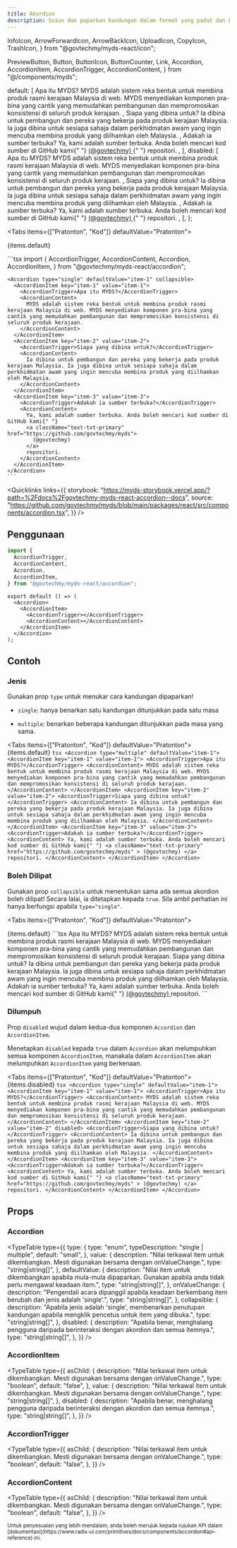 ```yaml
---
title: Akordion
description: Susun dan paparkan kandungan dalam format yang padat dan boleh dilipat, biasanya digunakan untuk bahagian FAQ.
---
```


  InfoIcon,
  ArrowForwardIcon,
  ArrowBackIcon,
  UploadIcon,
  CopyIcon,
  TrashIcon,
} from "@govtechmy/myds-react/icon";

  PreviewButton,
  Button,
  ButtonIcon,
  ButtonCounter,
  Link,
  Accordion,
  AccordionItem,
  AccordionTrigger,
  AccordionContent,
} from "@/components/myds";

  default: [
    <AccordionItem key="item-1" value="item-1">
      <AccordionTrigger>Apa itu MYDS?</AccordionTrigger>
      <AccordionContent>
        MYDS adalah sistem reka bentuk untuk membina produk rasmi kerajaan
        Malaysia di web. MYDS menyediakan komponen pra-bina yang cantik yang
        memudahkan pembangunan dan mempromosikan konsistensi di seluruh produk
        kerajaan.
      </AccordionContent>
    </AccordionItem>,
    <AccordionItem key="item-2" value="item-2">
      <AccordionTrigger>Siapa yang dibina untuk?</AccordionTrigger>
      <AccordionContent>
        Ia dibina untuk pembangun dan pereka yang bekerja pada produk kerajaan
        Malaysia. Ia juga dibina untuk sesiapa sahaja dalam perkhidmatan awam
        yang ingin mencuba membina produk yang diilhamkan oleh Malaysia.
      </AccordionContent>
    </AccordionItem>,
    <AccordionItem key="item-3" value="item-3">
      <AccordionTrigger>Adakah ia sumber terbuka?</AccordionTrigger>
      <AccordionContent>
        Ya, kami adalah sumber terbuka. Anda boleh mencari kod sumber di GitHub
        kami{" "}
        <a
          className="text-txt-primary"
          href="https://github.com/govtechmy/myds"
        >
          (@govtechmy)
        </a>{" "}
        repositori.
      </AccordionContent>
    </AccordionItem>,
  ],
  disabled: [
    <AccordionItem key="item-1" value="item-1">
      <AccordionTrigger>Apa itu MYDS?</AccordionTrigger>
      <AccordionContent>
        MYDS adalah sistem reka bentuk untuk membina produk rasmi kerajaan
        Malaysia di web. MYDS menyediakan komponen pra-bina yang cantik yang
        memudahkan pembangunan dan mempromosikan konsistensi di seluruh produk
        kerajaan.
      </AccordionContent>
    </AccordionItem>,
    <AccordionItem key="item-2" value="item-2" disabled>
      <AccordionTrigger>Siapa yang dibina untuk?</AccordionTrigger>
      <AccordionContent>
        Ia dibina untuk pembangun dan pereka yang bekerja pada produk kerajaan
        Malaysia. Ia juga dibina untuk sesiapa sahaja dalam perkhidmatan awam
        yang ingin mencuba membina produk yang diilhamkan oleh Malaysia.
      </AccordionContent>
    </AccordionItem>,
    <AccordionItem key="item-3" value="item-3">
      <AccordionTrigger>Adakah ia sumber terbuka?</AccordionTrigger>
      <AccordionContent>
        Ya, kami adalah sumber terbuka. Anda boleh mencari kod sumber di GitHub
        kami{" "}
        <a
          className="text-txt-primary"
          href="https://github.com/govtechmy/myds"
        >
          (@govtechmy)
        </a>{" "}
        repositori.
      </AccordionContent>
    </AccordionItem>,
  ],
};

<Tabs items={["Pratonton", "Kod"]} defaultValue="Pratonton">
  <Tab value="Pratonton" className="not-prose">
    <div className="w-full">
      <Accordion type="single" defaultValue="item-1">
       {items.default}
      </Accordion>
    </div>

  </Tab>
  <Tab value="Kod">
    ```tsx
import {
  AccordionTrigger,
  AccordionContent,
  Accordion,
  AccordionItem,
} from "@govtechmy/myds-react/accordion";
    
    <Accordion type="single" defaultValue="item-1" collapsible>
      <AccordionItem key="item-1" value="item-1">
        <AccordionTrigger>Apa itu MYDS?</AccordionTrigger>
        <AccordionContent>
          MYDS adalah sistem reka bentuk untuk membina produk rasmi kerajaan Malaysia di web. MYDS menyediakan komponen pra-bina yang cantik yang memudahkan pembangunan dan mempromosikan konsistensi di seluruh produk kerajaan.
        </AccordionContent>
      </AccordionItem>
      <AccordionItem key="item-2" value="item-2">
        <AccordionTrigger>Siapa yang dibina untuk?</AccordionTrigger>
        <AccordionContent>
          Ia dibina untuk pembangun dan pereka yang bekerja pada produk kerajaan Malaysia. Ia juga dibina untuk sesiapa sahaja dalam perkhidmatan awam yang ingin mencuba membina produk yang diilhamkan oleh Malaysia.
        </AccordionContent>
      </AccordionItem>
      <AccordionItem key="item-3" value="item-3">
        <AccordionTrigger>Adakah ia sumber terbuka?</AccordionTrigger>
        <AccordionContent>
          Ya, kami adalah sumber terbuka. Anda boleh mencari kod sumber di GitHub kami{" "}
          <a className="text-txt-primary" href="https://github.com/govtechmy/myds">
            (@govtechmy)
          </a>
          repositori.
        </AccordionContent>
      </AccordionItem>
    </Accordion>
    ```
  </Tab>
</Tabs>

<Quicklinks
  links={{
    storybook:
      "https://myds-storybook.vercel.app/?path=%2Fdocs%2Fgovtechmy-myds-react-accordion--docs",
    source:
      "https://github.com/govtechmy/myds/blob/main/packages/react/src/components/accordion.tsx",
  }}
/>

## Penggunaan

```ts copy title="Import"
import {
  AccordionTrigger,
  AccordionContent,
  Accordion,
  AccordionItem,
} from "@govtechmy/myds-react/accordion";
```

```tsx copy title="Anatomi"
export default () => (
  <Accordion>
    <AccordionItem>
      <AccordionTrigger></AccordionTrigger>
      <AccordionContent></AccordionContent>
    </AccordionItem>
  </Accordion>
);
```

## Contoh

### Jenis

Gunakan prop `type` untuk menukar cara kandungan dipaparkan!

- `single`: hanya benarkan satu kandungan ditunjukkan pada satu masa

- `multiple`: benarkan beberapa kandungan ditunjukkan pada masa yang sama.

<Tabs items={["Pratonton", "Kod"]} defaultValue="Pratonton">
  <Tab value="Pratonton" className="not-prose">
    <Accordion type="multiple" defaultValue="item-1">
      {items.default}
    </Accordion>
  </Tab>
  <Tab value="Kod">
    ```tsx
    <Accordion type="multiple" defaultValue="item-1">
      <AccordionItem key="item-1" value="item-1">
        <AccordionTrigger>Apa itu MYDS?</AccordionTrigger>
        <AccordionContent>
          MYDS adalah sistem reka bentuk untuk membina produk rasmi kerajaan
          Malaysia di web. MYDS menyediakan komponen pra-bina yang cantik yang
          memudahkan pembangunan dan mempromosikan konsistensi di seluruh produk
          kerajaan.
        </AccordionContent>
      </AccordionItem>
      <AccordionItem key="item-2" value="item-2">
        <AccordionTrigger>Siapa yang dibina untuk?</AccordionTrigger>
        <AccordionContent>
          Ia dibina untuk pembangun dan pereka yang bekerja pada produk kerajaan
          Malaysia. Ia juga dibina untuk sesiapa sahaja dalam perkhidmatan awam
          yang ingin mencuba membina produk yang diilhamkan oleh Malaysia.
        </AccordionContent>
      </AccordionItem>
      <AccordionItem key="item-3" value="item-3">
        <AccordionTrigger>Adakah ia sumber terbuka?</AccordionTrigger>
        <AccordionContent>
          Ya, kami adalah sumber terbuka. Anda boleh mencari kod sumber di
          GitHub kami{" "}
          <a
            className="text-txt-primary"
            href="https://github.com/govtechmy/myds"
          >
            (@govtechmy)
          </a>
          repositori.
        </AccordionContent>
      </AccordionItem>
    </Accordion>
    ```
  </Tab>
</Tabs>

### Boleh Dilipat

Gunakan prop `collapsible` untuk menentukan sama ada semua akordion boleh dilipat! Secara lalai, ia ditetapkan kepada `true`. Sila ambil perhatian ini hanya berfungsi apabila `type="single"`.

<Tabs items={["Pratonton", "Kod"]} defaultValue="Pratonton">
  <Tab value="Pratonton" className="not-prose">

<Accordion type="single" defaultValue="item-1" collapsible={false}>
  {items.default}
</Accordion>
  </Tab>
  <Tab value="Kod">
  ```tsx
  <Accordion type="single" defaultValue="item-1" collapsible={false}>
    <AccordionItem key="item-1" value="item-1">
      <AccordionTrigger>Apa itu MYDS?</AccordionTrigger>
      <AccordionContent>
        MYDS adalah sistem reka bentuk untuk membina produk rasmi kerajaan Malaysia di web. MYDS menyediakan komponen pra-bina yang cantik yang memudahkan pembangunan dan mempromosikan konsistensi di seluruh produk kerajaan.
      </AccordionContent>
    </AccordionItem>
    <AccordionItem key="item-2" value="item-2">
      <AccordionTrigger>Siapa yang dibina untuk?</AccordionTrigger>
      <AccordionContent>
        Ia dibina untuk pembangun dan pereka yang bekerja pada produk kerajaan Malaysia. Ia juga dibina untuk sesiapa sahaja dalam perkhidmatan awam yang ingin mencuba membina produk yang diilhamkan oleh Malaysia.
      </AccordionContent>
    </AccordionItem>
    <AccordionItem key="item-3" value="item-3">
      <AccordionTrigger>Adakah ia sumber terbuka?</AccordionTrigger>
      <AccordionContent>
        Ya, kami adalah sumber terbuka. Anda boleh mencari kod sumber di GitHub kami{" "}
        <a className="text-txt-primary" href="https://github.com/govtechmy/myds">
          (@govtechmy)
        </a>
        repositori.
      </AccordionContent>
    </AccordionItem>
  </Accordion>
```
  </Tab>
</Tabs>

### Dilumpuh

Prop `disabled` wujud dalam kedua-dua komponen `Accordion` dan `AccordionItem`.

Menetapkan `disabled` kepada `true` dalam `Accordion` akan melumpuhkan semua komponen `AccordionItem`, manakala dalam `AccordionItem` akan melumpuhkan `AccordionItem` yang berkenaan.

<Tabs items={["Pratonton", "Kod"]} defaultValue="Pratonton">
  <Tab value="Pratonton" className="not-prose">
    <Accordion type="single" defaultValue="item-1">
      {items.disabled}
    </Accordion>
  </Tab>
  <Tab value="Kod">
    ```tsx
    <Accordion type="single" defaultValue="item-1">
      <AccordionItem key="item-1" value="item-1">
        <AccordionTrigger>Apa itu MYDS?</AccordionTrigger>
        <AccordionContent>
          MYDS adalah sistem reka bentuk untuk membina produk rasmi kerajaan
          Malaysia di web. MYDS menyediakan komponen pra-bina yang cantik yang
          memudahkan pembangunan dan mempromosikan konsistensi di seluruh produk
          kerajaan.
        </AccordionContent>
      </AccordionItem>
      <AccordionItem key="item-2" value="item-2" disabled>
        <AccordionTrigger>Siapa yang dibina untuk?</AccordionTrigger>
        <AccordionContent>
          Ia dibina untuk pembangun dan pereka yang bekerja pada produk kerajaan
          Malaysia. Ia juga dibina untuk sesiapa sahaja dalam perkhidmatan awam
          yang ingin mencuba membina produk yang diilhamkan oleh Malaysia.
        </AccordionContent>
      </AccordionItem>
      <AccordionItem key="item-3" value="item-3">
        <AccordionTrigger>Adakah ia sumber terbuka?</AccordionTrigger>
        <AccordionContent>
          Ya, kami adalah sumber terbuka. Anda boleh mencari kod sumber di
          GitHub kami{" "}
          <a
            className="text-txt-primary"
            href="https://github.com/govtechmy/myds"
          >
            (@govtechmy)
          </a>
          repositori.
        </AccordionContent>
      </AccordionItem>
    </Accordion>
    ```
  </Tab>
</Tabs>

## Props

### Accordion

<TypeTable
  type={{
    type: {
      type: "enum",
      typeDescription: "single | multiple",
      default: "small",
    },
    value: {
      description:
        "Nilai terkawal item untuk dikembangkan. Mesti digunakan bersama dengan onValueChange.",
      type: "string|string[]",
    },
    defaultValue: {
      description:
        "Nilai item untuk dikembangkan apabila mula-mula dipaparkan. Gunakan apabila anda tidak perlu mengawal keadaan item.",
      type: "string|string[]",
    },
    onValueChange: {
      description:
        "Pengendali acara dipanggil apabila keadaan berkembang item berubah dan jenis adalah 'single'.",
      type: "string|string[]",
    },
    collapsible: {
      description:
        "Apabila jenis adalah 'single', membenarkan penutupan kandungan apabila mengklik pencetus untuk item yang dibuka.",
      type: "string|string[]",
    },
    disabled: {
      description:
        "Apabila benar, menghalang pengguna daripada berinteraksi dengan akordion dan semua itemnya.",
      type: "string|string[]",
    },
  }}
/>

### AccordionItem

<TypeTable
  type={{
    asChild: {
      description:
        "Nilai terkawal item untuk dikembangkan. Mesti digunakan bersama dengan onValueChange.",
      type: "boolean",
      default: "false",
    },
    value: {
      description:
        "Nilai terkawal item untuk dikembangkan. Mesti digunakan bersama dengan onValueChange.",
      type: "string|string[]",
    },
    disabled: {
      description:
        "Apabila benar, menghalang pengguna daripada berinteraksi dengan akordion dan semua itemnya.",
      type: "string|string[]",
    },
  }}
/>

### AccordionTrigger

<TypeTable
  type={{
    asChild: {
      description:
        "Nilai terkawal item untuk dikembangkan. Mesti digunakan bersama dengan onValueChange.",
      type: "boolean",
      default: "false",
    },
  }}
/>

### AccordionContent

<TypeTable
  type={{
    asChild: {
      description:
        "Nilai terkawal item untuk dikembangkan. Mesti digunakan bersama dengan onValueChange.",
      type: "boolean",
      default: "false",
    },
  }}
/>

<small>
  Untuk penyesuaian yang lebih mendalam, anda boleh merujuk kepada rujukan API
  dalam
  [dokumentasi](https://www.radix-ui.com/primitives/docs/components/accordion#api-reference)
  ini.
</small>
